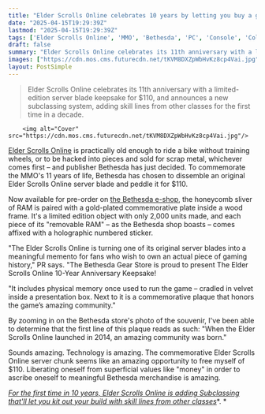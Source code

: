 ```yaml
---
title: "Elder Scrolls Online celebrates 10 years by letting you buy a genuine chunk of MMO server for the low price of $110"
date: "2025-04-15T19:29:39Z"
lastmod: "2025-04-15T19:29:39Z"
tags: ['Elder Scrolls Online', 'MMO', 'Bethesda', 'PC', 'Console', 'Collectible']
draft: false
summary: "Elder Scrolls Online celebrates its 11th anniversary with a limited-edition server blade keepsake for $110,  and announces a new subclassing system, adding skill lines from other classes for the first time in a decade."
images: ["https://cdn.mos.cms.futurecdn.net/tKVM8DXZpWbHvKz8cp4Vai.jpg"]
layout: PostSimple
---
```

> Elder Scrolls Online celebrates its 11th anniversary with a limited-edition server blade keepsake for $110,  and announces a new subclassing system, adding skill lines from other classes for the first time in a decade.


        <img alt="Cover" src="https://cdn.mos.cms.futurecdn.net/tKVM8DXZpWbHvKz8cp4Vai.jpg"/>
        
[<u>Elder Scrolls Online</u>](https://www.gamesradar.com/games/mmo/11-years-in-elder-scrolls-online-isnt-going-anywhere-but-its-studio-head-says-its-time-to-shake-things-up-so-that-the-mmo-can-stay-fresh-and-modern-for-years/) is practically old enough to ride a bike without training wheels, or to be hacked into pieces and sold for scrap metal, whichever comes first – and publisher Bethesda has just decided. To commemorate the MMO's 11 years of life, Bethesda has chosen to dissemble an original Elder Scrolls Online server blade and peddle it for $110.

Now available for pre-order on [<u>the Bethesda e-shop</u>](https://gear.bethesda.net/products/the-elder-scrolls-online-10-year-anniversary-server-keepsake), the honeycomb sliver of RAM is paired with a gold-plated commemorative plate inside a wood frame. It's a limited edition object with only 2,000 units made, and each piece of its "removable RAM" – as the Bethesda shop boasts – comes affixed with a holographic numbered sticker.

"The Elder Scrolls Online is turning one of its original server blades into a meaningful memento for fans who wish to own an actual piece of gaming history," PR says. "The Bethesda Gear Store is proud to present The Elder Scrolls Online 10-Year Anniversary Keepsake!

"It includes physical memory once used to run the game – cradled in velvet inside a presentation box. Next to it is a commemorative plaque that honors the game’s amazing community."

By zooming in on the Bethesda store's photo of the souvenir, I've been able to determine that the first line of this plaque reads as such: "When the Elder Scrolls Online launched in 2014, an amazing community was born."

Sounds amazing. Technology is amazing. The commemorative Elder Scrolls Online server chunk seems like an amazing opportunity to free myself of $110. Liberating oneself from superficial values like "money" in order to ascribe oneself to meaningful Bethesda merchandise is amazing.

[<u><em>For the first time in 10 years, Elder Scrolls Online is adding Subclassing that'll let you kit out your build with skill lines from other classes</em></u>](https://www.gamesradar.com/games/mmo/for-the-first-time-in-10-years-elder-scrolls-online-is-adding-subclassing-thatll-let-you-kit-out-your-build-with-skill-lines-from-other-classes/)*. *
        